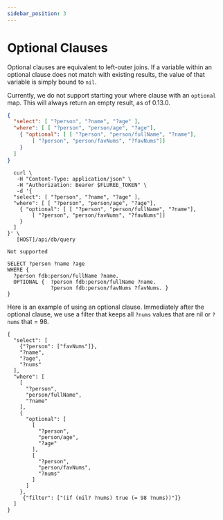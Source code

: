 ```yaml
---
sidebar_position: 3
---
```


# Optional Clauses

Optional clauses are equivalent to left-outer joins. If a variable within an optional
clause does not match with existing results, the value of that variable is simply
bound to `nil`.

Currently, we do not support starting your where clause with an `optional` map.
This will always return an empty result, as of 0.13.0.

```json
{
  "select": [ "?person", "?name", "?age" ],
  "where": [ [ "?person", "person/age", "?age"],
    { "optional": [ [ "?person", "person/fullName", "?name"],
        [ "?person", "person/favNums", "?favNums"]]
    }
  ]
}
```

```curl
  curl \
   -H "Content-Type: application/json" \
   -H "Authorization: Bearer $FLUREE_TOKEN" \
   -d '{
  "select": [ "?person", "?name", "?age" ],
  "where": [ [ "?person", "person/age", "?age"],
    { "optional": [ [ "?person", "person/fullName", "?name"],
        [ "?person", "person/favNums", "?favNums"]]
    }
  ]
}' \
   [HOST]/api/db/query
```

```graphql
Not supported
```

```sparql
SELECT ?person ?name ?age
WHERE {
  ?person fdb:person/fullName ?name. 
  OPTIONAL {  ?person fdb:person/fullName ?name. 
              ?person fdb:person/favNums ?favNums. }
}
```

Here is an example of using an optional clause. Immediately after the optional
clause, we use a filter that keeps all `?nums` values that are nil or `?nums`
that = 98.

```all
{
  "select": [
    {"?person": ["favNums"]},
    "?name",
    "?age",
    "?nums"
  ],
  "where": [
    [
      "?person",
      "person/fullName",
      "?name"
    ],
    {
      "optional": [
        [
          "?person",
          "person/age",
          "?age"
        ],
        [
          "?person",
          "person/favNums",
          "?nums"
        ]
      ]
    },
     {"filter": ["(if (nil? ?nums) true (= 98 ?nums))"]}
  ]
}
```

<!-- 
### Left-Outer Join Walkthrough {#left-outer-join-walkthrough}

Here is a query that does not have any optional clauses:

```flureeql
{
    "select": ["?handle", "?num"],
    "where": [  ["?person", "person/handle", "?handle"], 
                ["?person", "person/favNums", "?num"] ]
}
```

```curl
  curl \
   -H "Content-Type: application/json" \
   -H "Authorization: Bearer $FLUREE_TOKEN" \
   -d '{
    "select": ["?handle", "?num"],
    "where": [  ["?person", "person/handle", "?handle"], 
                ["?person", "person/favNums", "?num"] ]
}' \
   [HOST]/api/db/query
```

```graphql
Not supported
```

```sparql
SELECT ?handle ?num
WHERE {
  ?person fdb:person/handle ?handle.
  ?person fdb:person/favNums ?num.
}
```

Let's say the results of the where clause are as follows:

?handle | ?num
-- | --
Alice | 7
Alice | 42 
Bob | 2
Bob | 9
Bob | 42

If there were any people in our ledger *without* favorite numbers, they would not appear in this query. However, if we want to preserve all `handle`s, even ones belonging to people without favorite numbers, we could issue this query:

```flureeql
{
    "select": ["?handle", "?num"],
    "where": [  ["?person", "person/handle", "?handle"] ],
    "optional": [["?person", "person/favNums", "?num"]]
}
```

```curl 
  curl \
   -H "Content-Type: application/json" \
   -H "Authorization: Bearer $FLUREE_TOKEN" \
   -d '{
    "select": ["?handle", "?num"],
    "where": [  ["?person", "person/handle", "?handle"] ],
    "optional": [["?person", "person/favNums", "?num"]]
}' \
   [HOST]/api/db/query
```

```graphql
Not supported
```

```sparql
SELECT ?handle ?num
WHERE {
  ?person fdb:person/handle ?handle.
  OPTIONAL { ?person fdb:person/favNums ?num. }
}
```

The results of the above query might look below. Where Jack and Jill are still in our result set, even though they don't have favorite numbers.

?handle | ?num
-- | --
Alice | 7
Alice | 42 
Bob | 2
Bob | 9
Bob | 42
Jack | null
Jill | null

You could have as many optional clauses as you like, but note that ORDER matters! So think through those joins before writing out your query.

Filters can include multiple variables, for example gets all the favorite numbers for every person, and if a person has an age, it also gets their age. Then, it filters by returning only the favorite numbers that are greater than a given person's age or greater than 3 if no age is provided. 

```flureeql
{
  "select": ["?favNums", "?age" ],
  "where": [["?person", "person/favNums", "?favNums"]],
  "optional": [["?person", "person/age", "?age"]],
  "filter": ["(> ?favNums (coalesce ?age 3))"]
}
```

```curl
  curl \
   -H "Content-Type: application/json" \
   -H "Authorization: Bearer $FLUREE_TOKEN" \
   -d '{
  "select": ["?favNums", "?age" ],
  "where": [["?person", "person/favNums", "?favNums"]],
  "optional": [["?person", "person/age", "?age"]],
  "filter": ["(> ?favNums (coalesce ?age 3))"]
}' \
   [HOST]/api/db/query
```

```graphql
Not supported
```

```sparql
SELECT ?favNums ?age
WHERE {
  ?person fdb:person/favNums ?favNums.
  OPTIONAL {
    ?person fdb:person/age ?age.
  }
  FILTER( ?favNums > (coalesce ?age 3))
}
``` -->
